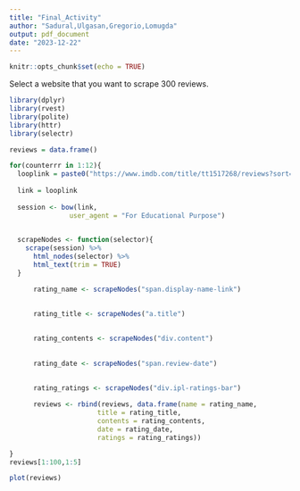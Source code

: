 ```yaml
---
title: "Final_Activity"
author: "Sadural,Ulgasan,Gregorio,Lomugda"
output: pdf_document
date: "2023-12-22"
---
```


```r
knitr::opts_chunk$set(echo = TRUE)
```

Select a website that you want to scrape 300 reviews. 
```r

library(dplyr)
library(rvest)
library(polite)
library(httr)
library(selectr)

reviews = data.frame()

for(counterrr in 1:12){
  looplink = paste0("https://www.imdb.com/title/tt1517268/reviews?sort=userRating&dir=desc&ratingFilter=", + counterrr)
  
  link = looplink
  
  session <- bow(link,
               user_agent = "For Educational Purpose")

  
  scrapeNodes <- function(selector){
    scrape(session) %>%
      html_nodes(selector) %>%
      html_text(trim = TRUE)
  }

      rating_name <- scrapeNodes("span.display-name-link")
 

      rating_title <- scrapeNodes("a.title")
      
      
      rating_contents <- scrapeNodes("div.content")
      
      
      rating_date <- scrapeNodes("span.review-date")
      
      
      rating_ratings <- scrapeNodes("div.ipl-ratings-bar")

      reviews <- rbind(reviews, data.frame(name = rating_name,
                      title = rating_title,
                      contents = rating_contents,
                      date = rating_date,
                      ratings = rating_ratings))

}
reviews[1:100,1:5]

plot(reviews)


```